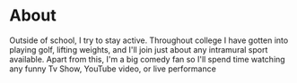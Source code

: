 <head>
<style> 

@media only screen and (max-width: 600px) {
 .desktop 
 {display:none;}
}
</style>
</head>

<h1 class="desktop">About</h1>

<p class="desktop">
Outside of school, I try to stay active. Throughout college I have gotten into playing golf, lifting weights, and 
I'll join just about any intramural sport available. Apart from this, I'm a big comedy fan so I'll spend time watching any funny Tv Show, YouTube video, or live performance
</p>
